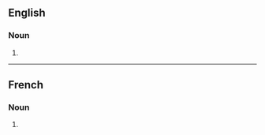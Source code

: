 ==English==

===Noun===
{{head|en|noun form}}

# {{plural of|en|exemplification}}

----

==French==

===Noun===
{{head|fr|noun form|g=f}}

# {{plural of|fr|exemplification}}